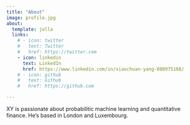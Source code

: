 ```yaml
---
title: "About"
image: profile.jpg
about:
  template: jolla
  links:
    # - icon: twitter
    #   text: Twitter
    #   href: https://twitter.com
    - icon: linkedin
      text: LinkedIn
      href: https://www.linkedin.com/in/xiaochuan-yang-088975188/
    # - icon: github
    #   text: Github
    #   href: https://github.com

---
```


XY is passionate about probabilitic machine learning and quantitative finance. He's based in London and Luxembourg.
